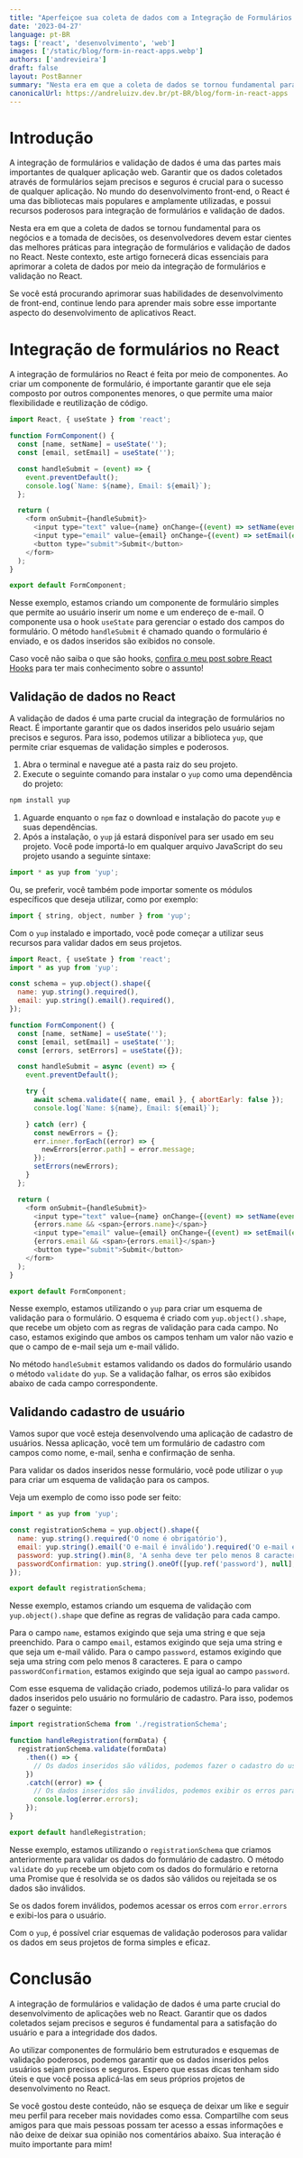 ```yaml
---
title: "Aperfeiçoe sua coleta de dados com a Integração de Formulários e Validação no React: Dicas Essenciais!"
date: '2023-04-27'
language: pt-BR
tags: ['react', 'desenvolvimento', 'web']
images: ['/static/blog/form-in-react-apps.webp']
authors: ['andrevieira']
draft: false
layout: PostBanner
summary: "Nesta era em que a coleta de dados se tornou fundamental para os negócios e a tomada de decisões, os desenvolvedores devem estar cientes das melhores práticas para integração de formulários e validação de dados no React."
canonicalUrl: https://andreluizv.dev.br/pt-BR/blog/form-in-react-apps
---
```


# Introdução
A integração de formulários e validação de dados é uma das partes mais importantes de qualquer aplicação web. Garantir que os dados coletados através de formulários sejam precisos e seguros é crucial para o sucesso de qualquer aplicação. No mundo do desenvolvimento front-end, o React é uma das bibliotecas mais populares e amplamente utilizadas, e possui recursos poderosos para integração de formulários e validação de dados.

Nesta era em que a coleta de dados se tornou fundamental para os negócios e a tomada de decisões, os desenvolvedores devem estar cientes das melhores práticas para integração de formulários e validação de dados no React. Neste contexto, este artigo fornecerá dicas essenciais para aprimorar a coleta de dados por meio da integração de formulários e validação no React.

Se você está procurando aprimorar suas habilidades de desenvolvimento de front-end, continue lendo para aprender mais sobre esse importante aspecto do desenvolvimento de aplicativos React.

# Integração de formulários no React
A integração de formulários no React é feita por meio de componentes. Ao criar um componente de formulário, é importante garantir que ele seja composto por outros componentes menores, o que permite uma maior flexibilidade e reutilização de código.

``` javascript
import React, { useState } from 'react';

function FormComponent() {
  const [name, setName] = useState('');
  const [email, setEmail] = useState('');

  const handleSubmit = (event) => {
    event.preventDefault();
    console.log(`Name: ${name}, Email: ${email}`);
  };

  return (
    <form onSubmit={handleSubmit}>
      <input type="text" value={name} onChange={(event) => setName(event.target.value)} />
      <input type="email" value={email} onChange={(event) => setEmail(event.target.value)} />
      <button type="submit">Submit</button>
    </form>
  );
}

export default FormComponent;
```

Nesse exemplo, estamos criando um componente de formulário simples que permite ao usuário inserir um nome e um endereço de e-mail. O componente usa o hook `useState` para gerenciar o estado dos campos do formulário. O método `handleSubmit` é chamado quando o formulário é enviado, e os dados inseridos são exibidos no console.

Caso você não saiba o que são hooks, [confira o meu post sobre React Hooks](/blog/react-hook-what-are-and-how-to-use) para ter mais conhecimento sobre o assunto!

## Validação de dados no React
A validação de dados é uma parte crucial da integração de formulários no React. É importante garantir que os dados inseridos pelo usuário sejam precisos e seguros. Para isso, podemos utilizar a biblioteca `yup`, que permite criar esquemas de validação simples e poderosos.

1. Abra o terminal e navegue até a pasta raiz do seu projeto.
2. Execute o seguinte comando para instalar o `yup` como uma dependência do projeto:

``` bash
npm install yup
```

1. Aguarde enquanto o `npm` faz o download e instalação do pacote `yup` e suas dependências.
2. Após a instalação, o `yup` já estará disponível para ser usado em seu projeto. Você pode importá-lo em qualquer arquivo JavaScript do seu projeto usando a seguinte sintaxe:

``` javascript
import * as yup from 'yup';
```

Ou, se preferir, você também pode importar somente os módulos específicos que deseja utilizar, como por exemplo:

``` javascript
import { string, object, number } from 'yup';
```

Com o `yup` instalado e importado, você pode começar a utilizar seus recursos para validar dados em seus projetos.

``` javascript
import React, { useState } from 'react';
import * as yup from 'yup';

const schema = yup.object().shape({
  name: yup.string().required(),
  email: yup.string().email().required(),
});

function FormComponent() {
  const [name, setName] = useState('');
  const [email, setEmail] = useState('');
  const [errors, setErrors] = useState({});

  const handleSubmit = async (event) => {
    event.preventDefault();

    try {
      await schema.validate({ name, email }, { abortEarly: false });
      console.log(`Name: ${name}, Email: ${email}`);

    } catch (err) {
      const newErrors = {};
      err.inner.forEach((error) => {
        newErrors[error.path] = error.message;
      });
      setErrors(newErrors);
    }
  };

  return (
    <form onSubmit={handleSubmit}>
      <input type="text" value={name} onChange={(event) => setName(event.target.value)} />
      {errors.name && <span>{errors.name}</span>}
      <input type="email" value={email} onChange={(event) => setEmail(event.target.value)} />
      {errors.email && <span>{errors.email}</span>}
      <button type="submit">Submit</button>
    </form>
  );
}

export default FormComponent;
```

Nesse exemplo, estamos utilizando o `yup` para criar um esquema de validação para o formulário. O esquema é criado com `yup.object().shape`, que recebe um objeto com as regras de validação para cada campo. No caso, estamos exigindo que ambos os campos tenham um valor não vazio e que o campo de e-mail seja um e-mail válido.

No método `handleSubmit` estamos validando os dados do formulário usando o método `validate` do `yup`. Se a validação falhar, os erros são exibidos abaixo de cada campo correspondente.

## Validando cadastro de usuário
Vamos supor que você esteja desenvolvendo uma aplicação de cadastro de usuários. Nessa aplicação, você tem um formulário de cadastro com campos como nome, e-mail, senha e confirmação de senha.

Para validar os dados inseridos nesse formulário, você pode utilizar o `yup` para criar um esquema de validação para os campos.

Veja um exemplo de como isso pode ser feito:

``` javascript
import * as yup from 'yup';

const registrationSchema = yup.object().shape({
  name: yup.string().required('O nome é obrigatório'),
  email: yup.string().email('O e-mail é inválido').required('O e-mail é obrigatório'),
  password: yup.string().min(8, 'A senha deve ter pelo menos 8 caracteres').required('A senha é obrigatória'),
  passwordConfirmation: yup.string().oneOf([yup.ref('password'), null], 'As senhas não são iguais').required('A confirmação de senha é obrigatória'),
});

export default registrationSchema;
```

Nesse exemplo, estamos criando um esquema de validação com `yup.object().shape` que define as regras de validação para cada campo.

Para o campo `name`, estamos exigindo que seja uma string e que seja preenchido. Para o campo `email`, estamos exigindo que seja uma string e que seja um e-mail válido. Para o campo `password`, estamos exigindo que seja uma string com pelo menos 8 caracteres. E para o campo `passwordConfirmation`, estamos exigindo que seja igual ao campo `password`.

Com esse esquema de validação criado, podemos utilizá-lo para validar os dados inseridos pelo usuário no formulário de cadastro. Para isso, podemos fazer o seguinte:

``` javascript
import registrationSchema from './registrationSchema';

function handleRegistration(formData) {
  registrationSchema.validate(formData)
    .then(() => {
      // Os dados inseridos são válidos, podemos fazer o cadastro do usuário
    })
    .catch((error) => {
      // Os dados inseridos são inválidos, podemos exibir os erros para o usuário
      console.log(error.errors);
    });
}

export default handleRegistration;
```

Nesse exemplo, estamos utilizando o `registrationSchema` que criamos anteriormente para validar os dados do formulário de cadastro. O método `validate` do `yup` recebe um objeto com os dados do formulário e retorna uma Promise que é resolvida se os dados são válidos ou rejeitada se os dados são inválidos.

Se os dados forem inválidos, podemos acessar os erros com `error.errors` e exibi-los para o usuário.

Com o `yup`, é possível criar esquemas de validação poderosos para validar os dados em seus projetos de forma simples e eficaz.

# Conclusão
A integração de formulários e validação de dados é uma parte crucial do desenvolvimento de aplicações web no React. Garantir que os dados coletados sejam precisos e seguros é fundamental para a satisfação do usuário e para a integridade dos dados.

Ao utilizar componentes de formulário bem estruturados e esquemas de validação poderosos, podemos garantir que os dados inseridos pelos usuários sejam precisos e seguros. Espero que essas dicas tenham sido úteis e que você possa aplicá-las em seus próprios projetos de desenvolvimento no React.

Se você gostou deste conteúdo, não se esqueça de deixar um like e seguir meu perfil para receber mais novidades como essa. Compartilhe com seus amigos para que mais pessoas possam ter acesso a essas informações e não deixe de deixar sua opinião nos comentários abaixo. Sua interação é muito importante para mim!